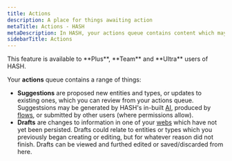 ```yaml
---
title: Actions
description: A place for things awaiting action
metaTitle: Actions - HASH
metaDescription: In HASH, your actions queue contains content which may either be unfinished, or is unapproved and awaiting review, helping you separate out "work in progress" and "suggested" content from your web.
sidebarTitle: Actions
---
```


<Callout style="information" type="coming-soon">
  This feature is available to **Plus**, **Team** and **Ultra** users of HASH.
</Callout>

Your **actions** queue contains a range of things:

- **Suggestions** are proposed new entities and types, or updates to existing ones, which you can review from your actions queue. Suggestsions may be generated by HASH's in-built [AI](/guide/ai), produced by [flows](/guide/flows), or submitted by other users (where permissions allow).
- **Drafts** are changes to information in one of your [webs](/guide/webs) which have not yet been persisted. Drafts could relate to entities or types which you previously began creating or editing, but for whatever reason did not finish. Drafts can be viewed and furthed edited or saved/discarded from here.